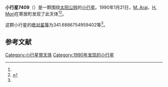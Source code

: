 {{Infobox planet
| bgcolour = #FFFFC0
| name = 7409
| symbol = 
| image = 
| caption = 
| discovery = yes
| discovery_ref = 
| discoverer = [[M._Arai|M. Arai]]、[[H._Mori|H. Mori]]
| discovery_site = [[寄居町|寄居町]] 
| discovered = 1990年1月21日
| designations = yes
| mp_name = 
| named_after = 
| alt_names = 1990 BS/ 1974 YN / 1992 SF26 / 1994 EY8
| mp_category = [[主带小行星|主带小行星]]
| orbit_ref = <ref name="a">[http://ssd.jpl.nasa.gov/sbdb.cgi?sstr=7409 7409] {{Wayback|url=http://ssd.jpl.nasa.gov/sbdb.cgi?sstr=7409 |date=20210723210301 }}，小行星數據庫瀏覽器（JPL Small-Body Database Browser）－[[美国国家航空航天局|美国国家航空航天局]]喷气推进实验室</ref>
| epoch = 2456400.5 (2013年4月18日更新)
| aphelion = {{convert|2.888328057005498|AU|km|3|abbr=on|lk=out}}
| perihelion = {{convert|1.873484674131788|AU|km|3|abbr=on}}
| semimajor = {{convert|2.380906365568643|AU|km|3|abbr=on}}
| eccentricity = 0.213121229
| period = 1341.874503 [[日|日]]<br />3.67[[儒略年|儒略年]]
| avg_speed = 
| inclination = 3.318213457491662
| asc_node = 58.25960621851394
| mean_anomaly = 
| arg_peri = 341.6886754959402
| satellites = 
| physical_characteristics = yes
| dimensions = 
| mass = 
| density = 
| surface_grav = 
| escape_velocity = 
| sidereal_day = 
| axial_tilt = 
| pole_ecliptic_lat = 
| pole_ecliptic_lon = 
| albedo = 
| temperatures= 
| temp_name1 = 
| mean_temp_1 = 
| max_temp_1 = 
| temp_name2 = 
| max_temp_2 = 
| spectral_type = 
| abs_magnitude = 341.6886754959402
}}

'''小行星7409'''（{{lang-en|7409}}）是一颗围绕[[太阳|太阳]][[公转|公转]]的[[小行星|小行星]]。1990年1月21日，[[M._Arai|M. Arai]]、[[H._Mori|H. Mori]]在寄居町发现了此天体<ref name="a" /><ref>{{cite news|title=小行星列表|url=http://cfa-www.harvard.edu/iau/lists/NumberedMPs.txt|accessdate=2013-07-08|newspaper=哈佛大学|archive-date=2008-05-17|archive-url=https://web.archive.org/web/20080517010638/http://cfa-www.harvard.edu/iau/lists/NumberedMPs.txt|dead-url=no}}</ref>。

这颗小行星的[[绝对星等|绝对星等]]为341.6886754959402等<ref name="a" />。

==参考文献==
{{reflist}}
{{Minor Planet Number|[[小行星7408|小行星7408]]|[[小行星7410|小行星7410]]}}

{{小天体}}

[[Category:小行星带天体|Category:小行星带天体]]
[[Category:1990年发现的小行星|Category:1990年发现的小行星]]

{{asteroid-stub}}